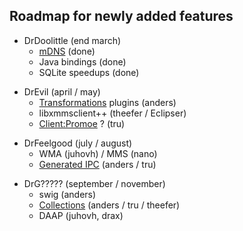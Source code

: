== Roadmap for newly added features ==

* DrDoolittle (end march)
** [[mDNS]] (done)
** Java bindings (done)
** SQLite speedups (done)

* DrEvil (april / may)
** [[Transformations]] plugins (anders)
** libxmmsclient++ (theefer / Eclipser)
** [[Client:Promoe]] ? (tru)

* DrFeelgood (july / august)
** WMA (juhovh) / MMS (nano)
** [[Generated IPC]] (anders / tru)

* DrG????? (september / november)
** swig (anders)
** [[Collections]] (anders / tru / theefer)
** DAAP (juhovh, drax)